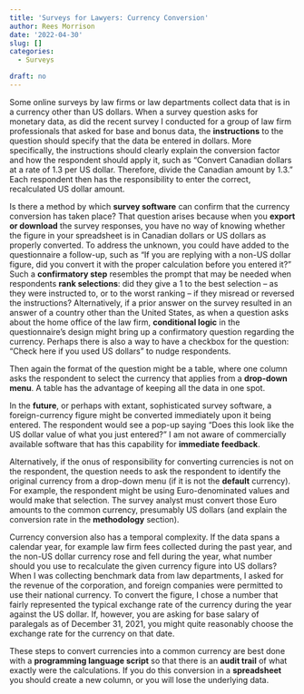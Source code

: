 ```yaml
---
title: 'Surveys for Lawyers: Currency Conversion'
author: Rees Morrison
date: '2022-04-30'
slug: []
categories:
  - Surveys

draft: no
---
```


Some online surveys by law firms or law departments collect data that is in a currency other than US dollars.  When a survey question asks for monetary data, as did the recent survey I conducted for a group of law firm professionals that asked for base and bonus data, the **instructions** to the question should specify that the data be entered in dollars.  More specifically, the instructions should clearly explain the conversion factor and how the respondent should apply it, such as “Convert Canadian dollars at a rate of 1.3 per US dollar.  Therefore, divide the Canadian amount by 1.3.”  Each respondent then has the responsibility to enter the correct, recalculated US dollar amount. 

<!--more-->

Is there a method by which **survey software** can confirm that the currency conversion has taken place?  That question arises because when you **export or download** the survey responses, you have no way of knowing whether the figure in your spreadsheet is in Canadian dollars or US dollars as properly converted.  To address the unknown, you could have added to the questionnaire a follow-up, such as “If you are replying with a non-US dollar figure, did you convert it with the proper calculation before you entered it?”  Such a **confirmatory step** resembles the prompt that may be needed when respondents **rank selections**: did they give a 1 to the best selection – as they were instructed to, or to the worst ranking – if they misread or reversed the instructions?  Alternatively, if a prior answer on the survey resulted in an answer of a country other than the United States, as when a question asks about the home office of the law firm, **conditional logic** in the questionnaire’s design might bring up a confirmatory question regarding the currency.  Perhaps there is also a way to have a checkbox for the question: “Check here if you used US dollars” to nudge respondents.

Then again the format of the question might be a table, where one column asks the respondent to select the currency that applies from a **drop-down menu**.  A table has the advantage of keeping all the data in one spot.

In the **future**, or perhaps with extant, sophisticated survey software, a foreign-currency figure might be converted immediately upon it being entered.  The respondent would see a pop-up saying “Does this look like the US dollar value of what you just entered?”  I am not aware of commercially available software that has this capability for **immediate feedback**.

Alternatively, if the onus of responsibility for converting currencies is not on the respondent, the question needs to ask the respondent to identify the original currency from a drop-down menu (if it is not the **default** currency).  For example, the respondent might be using Euro-denominated values and would make that selection.  The survey analyst must convert those Euro amounts to the common currency, presumably US dollars (and explain the conversion rate in the **methodology** section).

Currency conversion also has a temporal complexity.  If the data spans a calendar year, for example law firm fees collected during the past year, and the non-US dollar currency rose and fell during the year, what number should you use to recalculate the given currency figure into US dollars?  When I was collecting benchmark data from law departments, I asked for the revenue of the corporation, and foreign companies were permitted to use their national currency.  To convert the figure, I chose a number that fairly represented the typical exchange rate of the currency during the year against the US dollar.  If, however, you are asking for base salary of paralegals as of December 31, 2021, you might quite reasonably choose the exchange rate for the currency on that date.

These steps to convert currencies into a common currency are best done with a **programming language script** so that there is an **audit trail** of what exactly were the calculations.  If you do this conversion in a **spreadsheet** you should create a new column, or you will lose the underlying data.

<!-- Book: 4 ResponseData from Survey Posts Plan.xlsx -->

